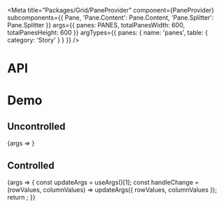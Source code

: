 
<Meta
  title="Packages/Grid/PaneProvider"
  component={PaneProvider}
  subcomponents={{ Pane, 'Pane.Content': Pane.Content, 'Pane.Splitter': Pane.Splitter }}
  args={{
    panes: PANES,
    totalPanesWidth: 600,
    totalPanesHeight: 600
  }}
  argTypes={{
    panes: { name: 'panes', table: { category: 'Story' } }
  }}
/>

# API

<ArgsTable />

# Demo

## Uncontrolled

<Canvas>
  <Story
    name="Uncontrolled"
    args={{
      defaultColumnValues: {
        'column-a': 1,
        'column-b': 1
      },
      defaultRowValues: {
        'row-1': 1,
        'row-2': 1
      }
    }}
    argTypes={{ columnValues: { control: false }, rowValues: { control: false } }}
  >
    {args => <PaneProviderStory {...args} />}
  </Story>
</Canvas>

## Controlled

<Canvas>
  <Story
    name="Controlled"
    args={{
      columnValues: {
        'column-a': 1,
        'column-b': 1
      },
      rowValues: {
        'row-1': 1,
        'row-2': 1
      }
    }}
    argTypes={{ defaultColumnValues: { control: false }, defaultRowValues: { control: false } }}
  >
    {args => {
      const updateArgs = useArgs()[1];
      const handleChange = (rowValues, columnValues) => updateArgs({ rowValues, columnValues });
      return <SplitterStory {...args} onChange={handleChange} />;
    }}
  </Story>
</Canvas>
